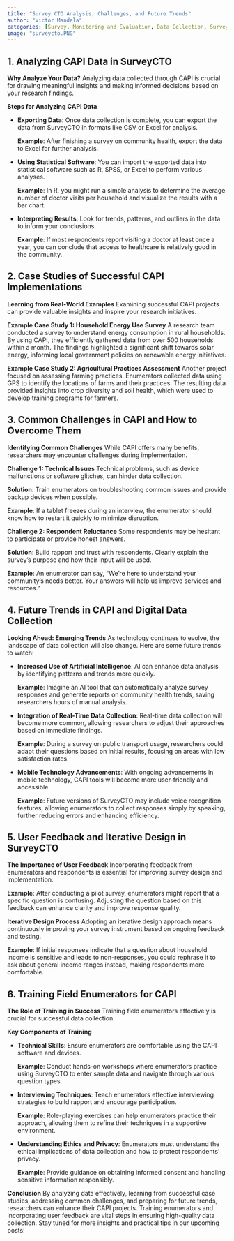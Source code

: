 ```yaml
---
title: "Survey CTO Analysis, Challenges, and Future Trends"
author: "Victor Mandela"
categories: [Survey, Monitoring and Evaluation, Data Collection, SurveyCTO, CAPI]
image: "surveycto.PNG"
---
```


## 1. Analyzing CAPI Data in SurveyCTO

**Why Analyze Your Data?** Analyzing data collected through CAPI is crucial for drawing meaningful insights and making informed decisions based on your research findings.

**Steps for Analyzing CAPI Data**

-   **Exporting Data**: Once data collection is complete, you can export the data from SurveyCTO in formats like CSV or Excel for analysis.

    **Example**: After finishing a survey on community health, export the data to Excel for further analysis.

-   **Using Statistical Software**: You can import the exported data into statistical software such as R, SPSS, or Excel to perform various analyses.

    **Example**: In R, you might run a simple analysis to determine the average number of doctor visits per household and visualize the results with a bar chart.

-   **Interpreting Results**: Look for trends, patterns, and outliers in the data to inform your conclusions.

    **Example**: If most respondents report visiting a doctor at least once a year, you can conclude that access to healthcare is relatively good in the community.

## 2. Case Studies of Successful CAPI Implementations

**Learning from Real-World Examples** Examining successful CAPI projects can provide valuable insights and inspire your research initiatives.

**Example Case Study 1: Household Energy Use Survey** A research team conducted a survey to understand energy consumption in rural households. By using CAPI, they efficiently gathered data from over 500 households within a month. The findings highlighted a significant shift towards solar energy, informing local government policies on renewable energy initiatives.

**Example Case Study 2: Agricultural Practices Assessment** Another project focused on assessing farming practices. Enumerators collected data using GPS to identify the locations of farms and their practices. The resulting data provided insights into crop diversity and soil health, which were used to develop training programs for farmers.

## 3. Common Challenges in CAPI and How to Overcome Them

**Identifying Common Challenges** While CAPI offers many benefits, researchers may encounter challenges during implementation.

**Challenge 1: Technical Issues** Technical problems, such as device malfunctions or software glitches, can hinder data collection.

**Solution**: Train enumerators on troubleshooting common issues and provide backup devices when possible.

**Example**: If a tablet freezes during an interview, the enumerator should know how to restart it quickly to minimize disruption.

**Challenge 2: Respondent Reluctance** Some respondents may be hesitant to participate or provide honest answers.

**Solution**: Build rapport and trust with respondents. Clearly explain the survey's purpose and how their input will be used.

**Example**: An enumerator can say, "We’re here to understand your community's needs better. Your answers will help us improve services and resources."

## 4. Future Trends in CAPI and Digital Data Collection

**Looking Ahead: Emerging Trends** As technology continues to evolve, the landscape of data collection will also change. Here are some future trends to watch:

-   **Increased Use of Artificial Intelligence**: AI can enhance data analysis by identifying patterns and trends more quickly.

    **Example**: Imagine an AI tool that can automatically analyze survey responses and generate reports on community health trends, saving researchers hours of manual analysis.

-   **Integration of Real-Time Data Collection**: Real-time data collection will become more common, allowing researchers to adjust their approaches based on immediate findings.

    **Example**: During a survey on public transport usage, researchers could adapt their questions based on initial results, focusing on areas with low satisfaction rates.

-   **Mobile Technology Advancements**: With ongoing advancements in mobile technology, CAPI tools will become more user-friendly and accessible.

    **Example**: Future versions of SurveyCTO may include voice recognition features, allowing enumerators to collect responses simply by speaking, further reducing errors and enhancing efficiency.

## 5. User Feedback and Iterative Design in SurveyCTO

**The Importance of User Feedback** Incorporating feedback from enumerators and respondents is essential for improving survey design and implementation.

**Example**: After conducting a pilot survey, enumerators might report that a specific question is confusing. Adjusting the question based on this feedback can enhance clarity and improve response quality.

**Iterative Design Process** Adopting an iterative design approach means continuously improving your survey instrument based on ongoing feedback and testing.

**Example**: If initial responses indicate that a question about household income is sensitive and leads to non-responses, you could rephrase it to ask about general income ranges instead, making respondents more comfortable.

## 6. Training Field Enumerators for CAPI

**The Role of Training in Success** Training field enumerators effectively is crucial for successful data collection.

**Key Components of Training**

-   **Technical Skills**: Ensure enumerators are comfortable using the CAPI software and devices.

    **Example**: Conduct hands-on workshops where enumerators practice using SurveyCTO to enter sample data and navigate through various question types.

-   **Interviewing Techniques**: Teach enumerators effective interviewing strategies to build rapport and encourage participation.

    **Example**: Role-playing exercises can help enumerators practice their approach, allowing them to refine their techniques in a supportive environment.

-   **Understanding Ethics and Privacy**: Enumerators must understand the ethical implications of data collection and how to protect respondents' privacy.

    **Example**: Provide guidance on obtaining informed consent and handling sensitive information responsibly.

**Conclusion** By analyzing data effectively, learning from successful case studies, addressing common challenges, and preparing for future trends, researchers can enhance their CAPI projects. Training enumerators and incorporating user feedback are vital steps in ensuring high-quality data collection. Stay tuned for more insights and practical tips in our upcoming posts!
